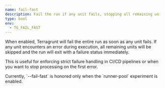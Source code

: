 ```yaml
---
name: fail-fast
description: Fail the run if any unit fails, stopping all remaining units immediately.
type: bool
env:
  - TG_FAIL_FAST
---
```



When enabled, Terragrunt will fail the entire run as soon as any unit fails. If any unit encounters an error during execution, all remaining units will be skipped and the run will exit with a failure status immediately.

This is useful for enforcing strict failure handling in CI/CD pipelines or when you want to stop processing on the first error.

<Aside type="warning">
Currently, `--fail-fast` is honored only when the `runner-pool` experiment is enabled.
</Aside>
